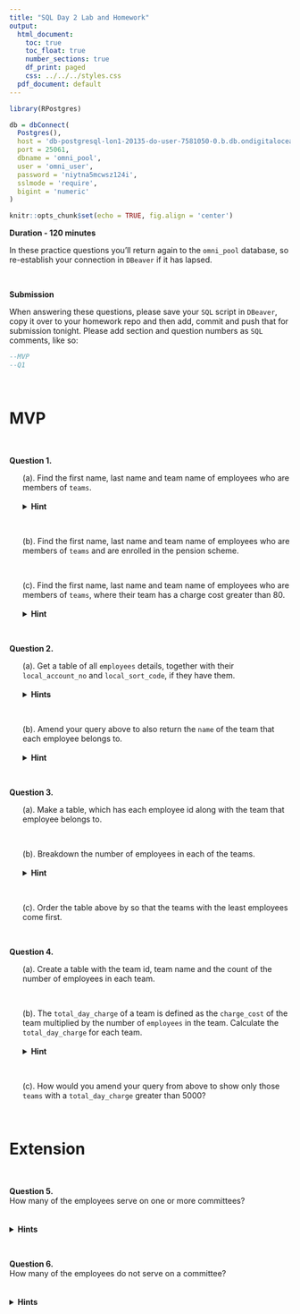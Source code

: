 ```yaml
---
title: "SQL Day 2 Lab and Homework"
output:
  html_document:
    toc: true
    toc_float: true
    number_sections: true
    df_print: paged
    css: ../../../styles.css
  pdf_document: default
---
```


```r
library(RPostgres)

db = dbConnect(
  Postgres(), 
  host = 'db-postgresql-lon1-20135-do-user-7581050-0.b.db.ondigitalocean.com',
  port = 25061,
  dbname = 'omni_pool',
  user = 'omni_user',
  password = 'niytna5mcwsz124i',
  sslmode = 'require',
  bigint = 'numeric'
)
```

```r
knitr::opts_chunk$set(echo = TRUE, fig.align = 'center')
```

**Duration - 120 minutes**  

In these practice questions you'll return again to the `omni_pool` database, so re-establish your connection in `DBeaver` if it has lapsed. 

<br>
<div class='emphasis'>
**Submission**

When answering these questions, please save your `SQL` script in `DBeaver`, copy it over to your homework repo and then add, commit and push that for submission tonight. Please add section and question numbers as `SQL` comments, like so:

```sql
--MVP
--Q1
```
</div>
<br>

# MVP 

<br>

**Question 1.**\
<ul>
(a). Find the first name, last name and team name of employees who are members of `teams`.
<br><br>
<details>
<summary>**Hint**</summary>  
We only want employees who are also in the teams table. So which type of join should we use? 
</details>

<br>

(b). Find the first name, last name and team name of employees who are members of `teams` and are enrolled in the pension scheme.

<br>

(c). Find the first name, last name and team name of employees who are members of `teams`, where their team has a charge cost greater than 80. 
<br><br>
<details>
<summary>**Hint**</summary>  
`charge_cost` may be the wrong type to compare with value `80`. Can you find a way to convert it **without changing** the database? 
</details>
</ul>
<br>

**Question 2.**\
<ul>
(a). Get a table of all `employees` details, together with their `local_account_no` and `local_sort_code`, if they have them.
<br><br>
<details>
<summary>**Hints**</summary>  
`local_account_no` and `local_sort_code` are fields in `pay_details`, and employee details are held in `employees`, so this query requires a `JOIN`.
<br><br>
What sort of `JOIN` is needed if we want details of **all** employees, even if they don't have stored `local_account_no` and `local_sort_code`?
</details>

<br>

(b). Amend your query above to also return the `name` of the team that each employee belongs to.
<br><br>
<details>
<summary>**Hint**</summary>  
The name of the team is in the `teams` table, so we will need to do another join.
</details>
</ul>
<br>

**Question 3.**\
<ul>
(a). Make a table, which has each employee id along with the team that employee belongs to.

<br>

(b). Breakdown the number of employees in each of the teams.
<br><br>
<details>
<summary>**Hint**</summary>   
You will need to add a group by to the table you created above.
</details>

<br>

(c). Order the table above by so that the teams with the least employees come first.
</ul>
<br>

**Question 4.**\
<ul>
(a). Create a table with the team id, team name and the count of the number of employees in each team.

<br>

(b). The `total_day_charge` of a team is defined as the `charge_cost` of the team multiplied by the number of `employees` in the team. Calculate the `total_day_charge` for each team.
<br><br>
<details>
<summary>**Hint**</summary> 
If you `GROUP BY teams.id`, because it's the primary key, you can `SELECT` any other column of `teams` that you want (this is an exception to the rule that normally you can only `SELECT` a column that you `GROUP BY`).
</details>

<br>

(c). How would you amend your query from above to show only those `teams` with a `total_day_charge` greater than 5000?
</ul>
<br>

# Extension 

<br>

**Question 5.**\
How many of the employees serve on one or more committees?  
<br><br>
<details>
<summary>**Hints**</summary> 
All of the details of membership of committees is held in a single table: `employees_committees`, so this doesn't require a join.
<br><br>
Some employees may serve in multiple committees. Can you find the number of distinct employees who serve? [**Extra hint** - do some research on the `DISTINCT()` function].
</details>

<br>

**Question 6.**\
How many of the employees do not serve on a committee?  
<br><br>
<details>
<summary>**Hints**</summary>   
This requires joining over only two tables
<br><br>
Could you use a join and find rows without a match in the join?
</details>
  

